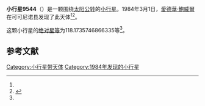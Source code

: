 {{Infobox planet
| bgcolour = #FFFFC0
| name = 9544 Scottbirney
| symbol = 
| image = 
| caption = 
| discovery = yes
| discovery_ref = 
| discoverer = [[愛德華·鮑威爾|愛德華·鮑威爾]]
| discovery_site = [[可可尼诺县|可可尼诺县]] 
| discovered = 1984年3月1日
| designations = yes
| mp_name = 
| named_after = 
| alt_names = 1984 EL/ 1990 GR1 / 1996 GL19
| mp_category = [[主带小行星|主带小行星]]
| orbit_ref = <ref name="a">[http://ssd.jpl.nasa.gov/sbdb.cgi?sstr=9544 9544 Scottbirney] {{Wayback|url=http://ssd.jpl.nasa.gov/sbdb.cgi?sstr=9544 |date=20210719131549 }}，小行星數據庫瀏覽器（JPL Small-Body Database Browser）－[[美国国家航空航天局|美国国家航空航天局]]喷气推进实验室</ref>
| epoch = 2456400.5 (2013年4月18日更新)
| aphelion = {{convert|3.491701437667309|AU|km|3|abbr=on|lk=out}}
| perihelion = {{convert|2.882186269397466|AU|km|3|abbr=on}}
| semimajor = {{convert|3.186943853532388|AU|km|3|abbr=on}}
| eccentricity = 0.095626907
| period = 2078.06939 [[日|日]]<br />5.69[[儒略年|儒略年]]
| avg_speed = 
| inclination = 5.889428441808108
| asc_node = 56.29300628438893
| mean_anomaly = 
| arg_peri = 118.1735746866335
| satellites = 
| physical_characteristics = yes
| dimensions = 
| mass = 
| density = 
| surface_grav = 
| escape_velocity = 
| sidereal_day = 
| axial_tilt = 
| pole_ecliptic_lat = 
| pole_ecliptic_lon = 
| albedo = 
| temperatures= 
| temp_name1 = 
| mean_temp_1 = 
| max_temp_1 = 
| temp_name2 = 
| max_temp_2 = 
| spectral_type = 
| abs_magnitude = 118.1735746866335
}}

'''小行星9544'''（{{lang-en|9544 Scottbirney}}）是一颗围绕[[太阳|太阳]][[公转|公转]]的[[小行星|小行星]]。1984年3月1日，[[愛德華·鮑威爾|愛德華·鮑威爾]]在可可尼诺县发现了此天体<ref name="a" /><ref>{{cite news|title=小行星列表|url=http://cfa-www.harvard.edu/iau/lists/NumberedMPs.txt|accessdate=2013-07-08|newspaper=哈佛大学|archive-date=2008-05-17|archive-url=https://web.archive.org/web/20080517010638/http://cfa-www.harvard.edu/iau/lists/NumberedMPs.txt|dead-url=no}}</ref>。

这颗小行星的[[绝对星等|绝对星等]]为118.1735746866335等<ref name="a" />。

==参考文献==
{{reflist}}
{{Minor Planet Number|[[小行星9543|小行星9543]]|[[小行星9545|小行星9545]]}}

{{小天体}}

[[Category:小行星带天体|Category:小行星带天体]]
[[Category:1984年发现的小行星|Category:1984年发现的小行星]]

{{asteroid-stub}}